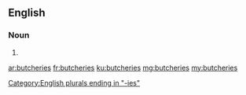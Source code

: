 ==English==

===Noun===
{{head|en|noun plural form}}

# {{plural of|butchery|lang=en}}

[[Category:English plurals ending in "-ies"]]

[[ar:butcheries]]
[[fr:butcheries]]
[[ku:butcheries]]
[[mg:butcheries]]
[[my:butcheries]]